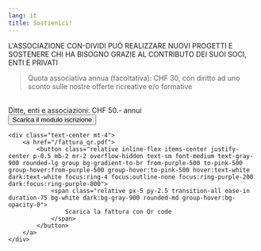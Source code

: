 ```yaml
---
lang: it
title: Sostienici!
---
```


L'ASSOCIAZIONE CON-DIVIDI PUÒ REALIZZARE NUOVI PROGETTI E SOSTENERE CHI HA BISOGNO GRAZIE AL CONTRIBUTO DEI SUOI SOCI, ENTI E PRIVATI

> Quota associativa annua (facoltativa): CHF 30, con diritto ad uno sconto sulle nostre offerte ricreative e/o formative
<br />
Ditte, enti e associazioni: CHF 50.- annui

<div class="grid grid-cols-2 mt-20px">
    <div class="text-center mt-4">
        <a href="/modulo_iscrizione_ass.odt">
            <button class="relative inline-flex items-center justify-center p-0.5 mb-2 mr-2 overflow-hidden text-sm font-medium text-gray-900 rounded-lg group bg-gradient-to-br from-purple-500 to-pink-500 group-hover:from-purple-500 group-hover:to-pink-500 hover:text-white dark:text-white focus:ring-4 focus:outline-none focus:ring-purple-200 dark:focus:ring-purple-800">
                <span class="relative px-5 py-2.5 transition-all ease-in duration-75 bg-white dark:bg-gray-900 rounded-md group-hover:bg-opacity-0">
                    Scarica il modulo iscrizione
                </span>
            </button>
        </a>
    </div>

    <div class="text-center mt-4">
        <a href="/fattura_qr.pdf">
            <button class="relative inline-flex items-center justify-center p-0.5 mb-2 mr-2 overflow-hidden text-sm font-medium text-gray-900 rounded-lg group bg-gradient-to-br from-purple-500 to-pink-500 group-hover:from-purple-500 group-hover:to-pink-500 hover:text-white dark:text-white focus:ring-4 focus:outline-none focus:ring-purple-200 dark:focus:ring-purple-800">
                <span class="relative px-5 py-2.5 transition-all ease-in duration-75 bg-white dark:bg-gray-900 rounded-md group-hover:bg-opacity-0">
                    Scarica la fattura con Qr code
                </span>
            </button>
        </a>
    </div>
</div>
